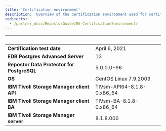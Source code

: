 ```yaml
---
title: 'Certification environment'
description: 'Overview of the certification environment used for certifying Repostor Data Protector for PostgreSQL'
redirects:
  - /partner_docs/RepostorGuide/06-CertificationEnvironment/
---
```


|  &nbsp;    | &nbsp; |
| ----------- | ----------- |
| **Certification test date**| April 6, 2021       |
| **EDB Postgres Advanced Server**  |  13     |
| **Repostor Data Protector for PostgreSQL**| 5.0.0.0-96       |
| **OS**  |  CentOS Linux 7.9.2009     |
| **IBM Tivoli Storage Manager client API**|  TIVsm-API64-8.1.8-0.x86_64       |
| **IBM Tivoli Storage Manager client BA**|  TIVsm-BA-8.1.8-0.x86_64      |
| **IBM Tivoli Storage Manager server**|  8.1.8.000       |
